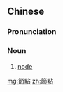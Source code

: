 {{also|节点|節点}}
==Chinese==
{{zh-forms|s=节点}}

===Pronunciation===
{{zh-pron
|m=jiédiǎn
|c=zit3 dim2
|cat=n
}}

===Noun===
{{zh-noun}}

# [[node]]

[[mg:節點]]
[[zh:節點]]